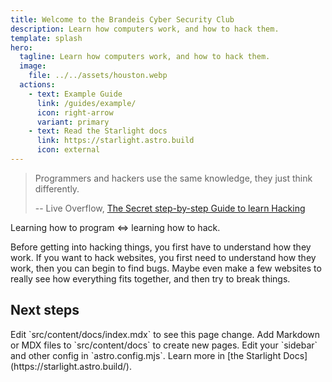 ```yaml
---
title: Welcome to the Brandeis Cyber Security Club
description: Learn how computers work, and how to hack them.
template: splash
hero:
  tagline: Learn how computers work, and how to hack them.
  image:
    file: ../../assets/houston.webp
  actions:
    - text: Example Guide
      link: /guides/example/
      icon: right-arrow
      variant: primary
    - text: Read the Starlight docs
      link: https://starlight.astro.build
      icon: external
---
```



> Programmers and hackers use the same knowledge, they just think differently.
>
> -- Live Overflow, [The Secret step-by-step Guide to learn Hacking](https://www.youtube.com/watch?v=2TofunAI6fUA)

Learning how to program $\iff$ learning how to hack.

Before getting into hacking things, you first have to understand how they work.
If you want to hack websites, you first need to understand how they work, then you can begin to find bugs.
Maybe even make a few websites to really see how everything fits together, and then try to break things.

## Next steps

<CardGrid stagger>
	<Card title="Update content" icon="pencil">
		Edit `src/content/docs/index.mdx` to see this page change.
	</Card>
	<Card title="Add new content" icon="add-document">
		Add Markdown or MDX files to `src/content/docs` to create new pages.
	</Card>
	<Card title="Configure your site" icon="setting">
		Edit your `sidebar` and other config in `astro.config.mjs`.
	</Card>
	<Card title="Read the docs" icon="open-book">
		Learn more in [the Starlight Docs](https://starlight.astro.build/).
	</Card>
</CardGrid>
